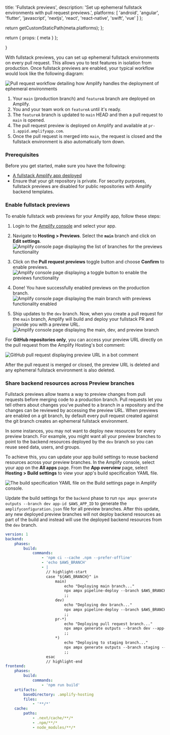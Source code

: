 
  title: 'Fullstack previews',
  description:
    'Set up ephemeral fullstack environments with pull request previews.',
  platforms: [
    'android',
    'angular',
    'flutter',
    'javascript',
    'nextjs',
    'react',
    'react-native',
    'swift',
    'vue'
  ]
};

  return getCustomStaticPath(meta.platforms);
};

  return {
    props: {
      meta
    }
  };

}

With fullstack previews, you can set up ephemeral fullstack environments on every pull request. This allows you to test features in isolation from production. Once fullstack previews are enabled, your typical workflow would look like the following diagram:

![Pull request workflow detailing how Amplify handles the deployment of ephemeral environments](/images/gen2/fullstack-branching/previews.png)

1. Your `main` (production branch) and `featureA` branch are deployed on Amplify.
1. You and your team work on `featureA` until it's ready.
1. The `featureA` branch is updated to `main` HEAD and then a pull request to `main` is opened.
1. The pull request preview is deployed on Amplify and available at `pr-1.appid.amplifyapp.com`.
1. Once the pull request is merged into `main`, the request is closed and the fullstack environment is also automatically torn down.

### Prerequisites

Before you get started, make sure you have the following:

- [A fullstack Amplify app deployed](/[platform]/start/quickstart/)
- Ensure that your git repository is private. For security purposes, fullstack previews are disabled for public repositories with Amplify backend templates.


### Enable fullstack previews

To enable fullstack web previews for your Amplify app, follow these steps:

1. Login to the [Amplify console](https://console.aws.amazon.com/amplify/home) and select your app.

2. Navigate to **Hosting > Previews**. Select the **`main`** branch and click on **Edit settings**. 
![Amplify console page displaying the list of branches for the previews functionality](/images/gen2/fullstack-branching/previews-1.png)

3. Click on the **Pull request previews** toggle button and choose **Confirm** to enable previews.
![Amplify console page displaying a toggle button to enable the previews functionality](/images/gen2/fullstack-branching/previews-2.png)

4. Done! You have successfully enabled previews on the production branch.
![Amplify console page displaying the main branch with previews functionality enabled](/images/gen2/fullstack-branching/previews-3.png)

5. Ship updates to the `dev` branch. Now, when you create a pull request for the `main` branch, Amplify will build and deploy your fullstack PR and provide you with a preview URL.
![Amplify console page displaying the main, dev, and preview branch](/images/gen2/fullstack-branching/previews-4.png)

For **GitHub repositories only**, you can access your preview URL directly on the pull request from the Amplify Hosting's bot comment:

![GitHub pull request displaying preview URL in a bot comment](/images/gen2/fullstack-branching/previews-5.png)

After the pull request is merged or closed, the preview URL is deleted and any ephemeral fullstack environment is also deleted.

### Share backend resources across Preview branches

Fullstack previews allow teams a way to preview changes from pull requests before merging code to a production branch. Pull requests let you tell others about changes you’ve pushed to a branch in a repository and the changes can be reviewed by accessing the preview URL. When previews are enabled on a git branch, by default every pull request created against the git branch creates an ephemeral fullstack environment.

In some instances, you may not want to deploy new resources for every preview branch. For example, you might want all your preview branches to point to the backend resources deployed by the `dev` branch so you can reuse seed data, users, and groups.

To achieve this, you can update your app build settings to reuse backend resources across your preview branches. In the Amplify console, select your app on the **All apps** page. From the **App overview** page, select **Hosting > Build settings** to view your app's build specification YAML file.

![The build specification YAML file on the Build settings page in Amplify console.](/images/gen2/fullstack-branching/preview-settings.png)

Update the build settings for the `backend` phase to run `npx ampx generate outputs --branch dev app-id $AWS_APP_ID` to generate the `amplifyconfiguration.json` file for all preview branches. After this update, any new deployed preview branches will not deploy backend resources as part of the build and instead will use the deployed backend resources from the `dev` branch.

```yaml title="amplify.yml"
version: 1
backend:
    phases:
        build:
            commands:
                - 'npm ci --cache .npm --prefer-offline'
                - 'echo $AWS_BRANCH'
                - |
                  // highlight-start
                  case "${AWS_BRANCH}" in
                      main)
                          echo "Deploying main branch..."
                          npx ampx pipeline-deploy --branch $AWS_BRANCH --app-id $AWS_APP_ID
                          ;;
                      dev)
                          echo "Deploying dev branch..."
                          npx ampx pipeline-deploy --branch $AWS_BRANCH --app-id $AWS_APP_ID
                          ;;
                      pr-*)
                          echo "Deploying pull request branch..."
                          npx ampx generate outputs --branch dev --app-id $AWS_APP_ID 
                          ;;
                      *)
                          echo "Deploying to staging branch..."
                          npx ampx generate outputs --branch staging --app-id $AWS_APP_ID 
                          ;;
                  esac
                  // highlight-end
frontend:
    phases:
        build:
            commands:
                - 'npm run build'
    artifacts:
        baseDirectory: .amplify-hosting
        files:
            - '**/*'
    cache:
        paths:
            - .next/cache/**/*
            - .npm/**/*
            - node_modules/**/*
```

